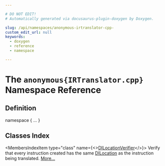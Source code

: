 ```yaml
---

# DO NOT EDIT!
# Automatically generated via docusaurus-plugin-doxygen by Doxygen.

slug: /api/namespaces/anonymous-irtranslator-cpp-
custom_edit_url: null
keywords:
  - doxygen
  - reference
  - namespace

---
```





# The `anonymous{IRTranslator.cpp}` Namespace Reference

<DoxygenPage pluginConfig={pluginConfig}>



## Definition

<CodeBlock>namespace &#123; ... &#125;</CodeBlock>

## Classes Index

<MembersIndex>

<MembersIndexItem
  type="class"
  name={<><a href="/docs/api/classes/anonymous-namespace-irtranslator-cpp-/dilocationverifier">DILocationVerifier</a></>}>
Verify that every instruction created has the same <a href="/docs/api/classes/llvm/dilocation">DILocation</a> as the instruction being translated. <a href="/docs/api/classes/anonymous-namespace-irtranslator-cpp-/dilocationverifier/#details">More...</a>
</MembersIndexItem>

</MembersIndex>


</DoxygenPage>
